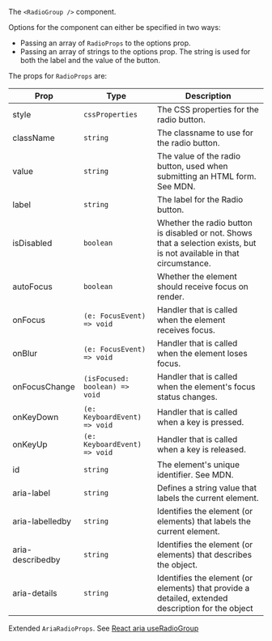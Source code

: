 The `<RadioGroup />` component.

Options for the component can either be specified in two ways:

- Passing an array of `RadioProps` to the options prop.
- Passing an array of strings to the options prop. The string is used for both the label and the value of the button.

The props for `RadioProps` are:

| Prop             | Type                           | Description                                                                                                            |
| ---------------- | ------------------------------ | ---------------------------------------------------------------------------------------------------------------------- |
| style            | `cssProperties`                | The CSS properties for the radio button.                                                                               |
| className        | `string`                       | The classname to use for the radio button.                                                                             |
| value            | `string`                       | The value of the radio button, used when submitting an HTML form. See MDN.                                             |
| label            | `string`                       | The label for the Radio button.                                                                                        |
| isDisabled       | `boolean`                      | Whether the radio button is disabled or not. Shows that a selection exists, but is not available in that circumstance. |
| autoFocus        | `boolean`                      | Whether the element should receive focus on render.                                                                    |
| onFocus          | `(e: FocusEvent) => void`      | Handler that is called when the element receives focus.                                                                |
| onBlur           | `(e: FocusEvent) => void`      | Handler that is called when the element loses focus.                                                                   |
| onFocusChange    | `(isFocused: boolean) => void` | Handler that is called when the element's focus status changes.                                                        |
| onKeyDown        | `(e: KeyboardEvent) => void`   | Handler that is called when a key is pressed.                                                                          |
| onKeyUp          | `(e: KeyboardEvent) => void`   | Handler that is called when a key is released.                                                                         |
| id               | `string`                       | The element's unique identifier. See MDN.                                                                              |
| aria-label       | `string`                       | Defines a string value that labels the current element.                                                                |
| aria-labelledby  | `string`                       | Identifies the element (or elements) that labels the current element.                                                  |
| aria-describedby | `string`                       | Identifies the element (or elements) that describes the object.                                                        |
| aria-details     | `string`                       | Identifies the element (or elements) that provide a detailed, extended description for the object                      |

Extended `AriaRadioProps`. See [React aria useRadioGroup](https://react-spectrum.adobe.com/react-aria/useRadioGroup.html)

